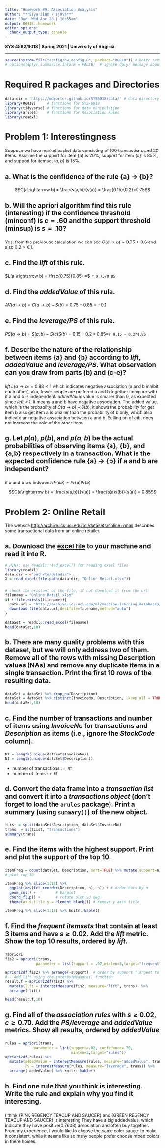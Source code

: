 ```yaml
---
title: "Homework #9: Association Analysis" 
author: "**Siyu Jian / sj9va**"
date: "Due: Wed Apr 28 | 10:55am"
output: R6018::homework
editor_options:
  chunk_output_type: console
---
```


**SYS 4582/6018 | Spring 2021 | University of Virginia **

*******************************************
```r
source(system.file("config/hw_config.R", package="R6018")) # knitr settings
# options(dplyr.summarise.inform = FALSE)  # ignore dplyr message about grouping
```


# Required R packages and Directories

### {.solution}
```r
data.dir = 'https://mdporter.github.io/SYS6018/data/' # data directory
library(R6018)     # functions for SYS-6018
library(tidyverse) # functions for data manipulation   
library(arules)    # functions for Association Rules
library(readxl)
```


# Problem 1: Interestingness 

Suppose we have market basket data consisting of 100 transactions and 20 items. Assume the support for item {$a$} is 20%, support for item {$b$} is 85%, and support for itemset {$a,b$} is 15%. 


## a. What is the confidence of the rule {a} $\rightarrow$ {b}? 

### {.solution}

$$C(a\rightarrow b) = \frac{s(a,b)}{s(a)} = \frac{0.15}{0.2}=0.75$$

## b. Will the apriori algorithm find this rule (interesting) if the confidence threshold (minconf) is $c=.60$ and the support threshold (minsup) is $s=.10$?  

### {.solution}

Yes. from the previouse calculation we can see $C(a\rightarrow b) = 0.75 > 0.6$ and also $0.2 > 0.1$.


## c. Find the *lift* of this rule. 

### {.solution}

$L(a \rightarrow b) = \frac{0.75}{0.85} =$ `r 0.75/0.85`


## d. Find the *addedValue* of this rule. 

### {.solution}

$AV(a\rightarrow b) = C(a\rightarrow b) - S(b) = 0.75-0.85 = -0.1$


## e. Find the *leverage/PS* of this rule. 

### {.solution}

$PS(a\rightarrow b) = S(a,b) - S(a)S(b) = 0.15 - 0.2*0.85=$`r 0.15 - 0.2*0.85`

## f. Describe the nature of the relationship between items {a} and {b} according to *lift*, *addedValue* and *leverage/PS*. What observation can you draw from parts (b) and (c-e)? 

### {.solution}

*lift* $L(a\rightarrow b) = 0.88 < 1$ which indicates negative association (a and b inhibit each other), aka, fewer people are prefered a and b together compare with if a and b is independent. *addedValue* value is smaller than 0, as expected since *left < 1*, it means a and b have negative association. The added value, which is the probabilty of $C(a\rightarrow b) - S(b)$, it shows the probability for get item b also get item a is smaller than the probability of b only, which also indicate an negative association between a and b. Selling on of a/b, does not increase the sale of the other item. 


## g. Let $p(a)$, $p(b)$, and $p(a,b)$ be the actual probabilities of observing items {a}, {b}, and {a,b} respectively in a transaction. What is the expected confidence rule {a} $\rightarrow$ {b} if a and b are independent? 

### {.solution}

if a and b are indepent $Pr(a b) = Pr(a)Pr(b)$


$$C(a\rightarrow b) = \frac{s(a,b)}{s(a)} = \frac{s(a)s(b)}{s(a)} =  0.85$$



# Problem 2: Online Retail

The website <http://archive.ics.uci.edu/ml/datasets/online+retail> describes some transactional data from an online retailer. 


## a. Download the [excel file](http://archive.ics.uci.edu/ml/machine-learning-databases/00352/Online%20Retail.xlsx) to your machine and read it into R. 

```r
# HINT: use readxl::read_excel() for reading excel files
library(readxl)
data.dir = <"path/to/datadir">
X = read_excel(file.path(data.dir, "Online Retail.xlsx"))
```

### {.solution}

```r
# check the existant of the file, if not download it from the url
filename = "Online_Retail.xlsx"
if (!file.exists(filename)){
  data.url = "http://archive.ics.uci.edu/ml/machine-learning-databases/00352/Online%20Retail.xlsx"
  download.file(data.url,destfile=filename,method="auto")
}

dataSet = readxl::read_excel(filename)
head(dataSet,10)
```




## b. There are many quality problems with this dataset, but we will only address two of them. Remove all of the rows with missing Description values (NAs) and remove any duplicate items in a single transaction. Print the first 10 rows of the resulting data. 

### {.solution}

```r
dataSet = dataSet %>% drop_na(Description)
dataSet = dataSet %>% distinct(InvoiceNo, Description, .keep_all = TRUE)
head(dataSet,10)
```



## c. Find the number of transactions and number of items using *InvoiceNo* for transactions and *Description* as items (i.e., ignore the *StockCode* column).

### {.solution}

```r
NT = length(unique(dataSet$InvoiceNo))
NI = length(unique(dataSet$Description))

```

* number of transactions  : `r NT`
* number of items   : `r NI`



## d. Convert the data frame into a *transaction list* and convert it into a *transactions object* (don't forget to load the `arules` package). Print a summary (using `summary()`) of the new object. 

### {.solution}

```r
tList = split(dataSet$Description, dataSet$InvoiceNo)
trans  = as(tList, "transactions")
summary(trans)

```


## e. Find the items with the highest support. Print and plot the support of the top 10. 

### {.solution}

```r
itemFreq = count(dataSet, Description, sort=TRUE) %>% mutate(support=n/NT)
# plot top 10

itemFreq %>% slice(1:10) %>% 
  ggplot(aes(fct_reorder(Description, n), n)) + # order bars by n
  geom_col() +         # barplot
  coord_flip() +       # rotate plot 90 deg
  theme(axis.title.y = element_blank()) # remove y axis title

itemFreq %>% slice(1:10) %>% knitr::kable()
```




## f. Find the *frequent itemsets* that contain at least 3 items and have $s\geq 0.02$. Add the *lift* metric. Show the top 10 results, ordered by *lift*. 
### {.solution}

```r
?apriori
fis2 = apriori(trans, 
              parameter = list(support = .02,minlen=3,target="frequent"))

apriori2df(fis2) %>% arrange(-support)  # order by support (largest to smallest)
#-- Add lift using the interestMeasure() function
result.f = apriori2df(fis2) %>% 
  mutate(lift = interestMeasure(fis2, measure="lift", trans)) %>% 
  arrange(-lift)

head(result.f,10)
```



## g. Find all of the *association rules* with $s \geq 0.02$, $c \geq 0.70$. Add the *PS/leverage* and *addedValue* metrics. Show all results, ordered by *addedValue*

### {.solution}

```r
rules = apriori(trans, 
             parameter = list(support=.02, confidence=.70, 
                              minlen=2,target="rules"))
apriori2df(rules) %>% 
  mutate(addedValue = interestMeasure(rules, measure="addedValue", trans), 
         PS = interestMeasure(rules, measure="leverage", trans)) %>% 
  arrange(-addedValue) %>% knitr::kable()
```




## h. Find one rule that you think is interesting. Write the rule and explain why you find it interesting. 

### {.solution}


I think {PINK REGENCY TEACUP AND SAUCER} and {GREEN REGENCY TEACUP AND SAUCER} is interesting They have a big addedvalue, which indicate they have positive($0.7608$) association and often buy together. From my experience, I would like to choose the same color saucer to make it consistent, while it seems like so many people prefer choose mixed colors in there homes.  


